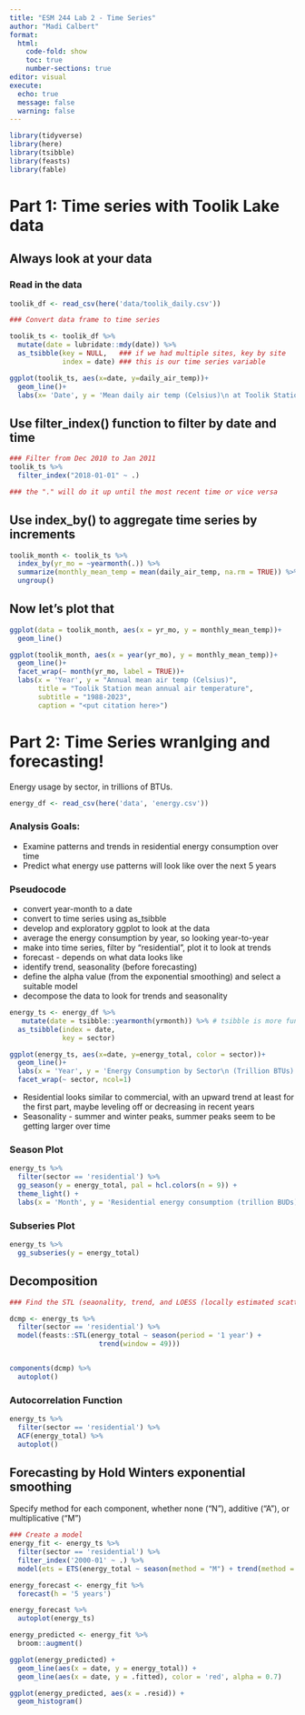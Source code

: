 ```yaml
---
title: "ESM 244 Lab 2 - Time Series"
author: "Madi Calbert"
format: 
  html:
    code-fold: show
    toc: true
    number-sections: true
editor: visual
execute: 
  echo: true
  message: false
  warning: false 
---
```


```r
library(tidyverse)
library(here)
library(tsibble)
library(feasts)
library(fable)
```

# Part 1: Time series with Toolik Lake data

## Always look at your data

### Read in the data

```r
toolik_df <- read_csv(here('data/toolik_daily.csv'))

### Convert data frame to time series

toolik_ts <- toolik_df %>% 
  mutate(date = lubridate::mdy(date)) %>% 
  as_tsibble(key = NULL,   ### if we had multiple sites, key by site
             index = date) ### this is our time series variable 

ggplot(toolik_ts, aes(x=date, y=daily_air_temp))+
  geom_line()+
  labs(x= 'Date', y = 'Mean daily air temp (Celsius)\n at Toolik Station')
```

## Use filter_index() function to filter by date and time

```r
### Filter from Dec 2010 to Jan 2011
toolik_ts %>% 
  filter_index("2018-01-01" ~ .)

### the "." will do it up until the most recent time or vice versa


```

## Use index_by() to aggregate time series by increments

```r
toolik_month <- toolik_ts %>% 
  index_by(yr_mo = ~yearmonth(.)) %>% 
  summarize(monthly_mean_temp = mean(daily_air_temp, na.rm = TRUE)) %>% 
  ungroup()
```

## Now let's plot that

```r
ggplot(data = toolik_month, aes(x = yr_mo, y = monthly_mean_temp))+
  geom_line()

ggplot(toolik_month, aes(x = year(yr_mo), y = monthly_mean_temp))+
  geom_line()+
  facet_wrap(~ month(yr_mo, label = TRUE))+
  labs(x = 'Year', y = "Annual mean air temp (Celsius)",
       title = "Toolik Station mean annual air temperature",
       subtitle = "1988-2023",
       caption = "<put citation here>")
```

# Part 2: Time Series wranlging and forecasting!

Energy usage by sector, in trillions of BTUs.

```r
energy_df <- read_csv(here('data', 'energy.csv'))
```

### Analysis Goals:

-   Examine patterns and trends in residential energy consumption over time
-   Predict what energy use patterns will look like over the next 5 years

### Pseudocode

-   convert year-month to a date
-   convert to time series using as_tsibble
-   develop and exploratory ggplot to look at the data
-   average the energy consumption by year, so looking year-to-year
-   make into time series, filter by "residential", plot it to look at trends
-   forecast - depends on what data looks like
-   identify trend, seasonality (before forecasting)
-   define the alpha value (from the exponential smoothing) and select a suitable model
-   decompose the data to look for trends and seasonality

```r
energy_ts <- energy_df %>% 
   mutate(date = tsibble::yearmonth(yrmonth)) %>% # tsibble is more functional than lubridate function
  as_tsibble(index = date,
             key = sector) 

ggplot(energy_ts, aes(x=date, y=energy_total, color = sector))+
  geom_line()+
  labs(x = 'Year', y = 'Energy Consumption by Sector\n (Trillion BTUs)', color = 'Sector')+
  facet_wrap(~ sector, ncol=1)
```

-   Residential looks similar to commercial, with an upward trend at least for the first part, maybe leveling off or decreasing in recent years
-   Seasonality - summer and winter peaks, summer peaks seem to be getting larger over time

### Season Plot

```r
energy_ts %>% 
  filter(sector == 'residential') %>% 
  gg_season(y = energy_total, pal = hcl.colors(n = 9)) +
  theme_light() +
  labs(x = 'Month', y = 'Residential energy consumption (trillion BUDs)')
```

### Subseries Plot

```r
energy_ts %>% 
  gg_subseries(y = energy_total)
```


## Decomposition 

```r
### Find the STL (seaonality, trend, and LOESS (locally estimated scatter plot smoothing)) decomposition 

dcmp <- energy_ts %>% 
  filter(sector == 'residential') %>% 
  model(feasts::STL(energy_total ~ season(period = '1 year') +
                      trend(window = 49)))


components(dcmp) %>% 
  autoplot()
```


### Autocorrelation Function 

```r
energy_ts %>% 
  filter(sector == 'residential') %>% 
  ACF(energy_total) %>% 
  autoplot()
```

## Forecasting by Hold Winters exponential smoothing 

Specify method for each component, whether none ("N"), additive ("A"), or multiplicative ("M")

```r
### Create a model
energy_fit <- energy_ts %>% 
  filter(sector == 'residential') %>% 
  filter_index('2000-01' ~ .) %>% 
  model(ets = ETS(energy_total ~ season(method = "M") + trend(method = "A")))

energy_forecast <- energy_fit %>% 
  forecast(h = '5 years') 

energy_forecast %>% 
  autoplot(energy_ts)
```

```r
energy_predicted <- energy_fit %>% 
  broom::augment()

ggplot(energy_predicted) +
  geom_line(aes(x = date, y = energy_total)) +
  geom_line(aes(x = date, y = .fitted), color = 'red', alpha = 0.7)

ggplot(energy_predicted, aes(x = .resid)) +
  geom_histogram()
```



